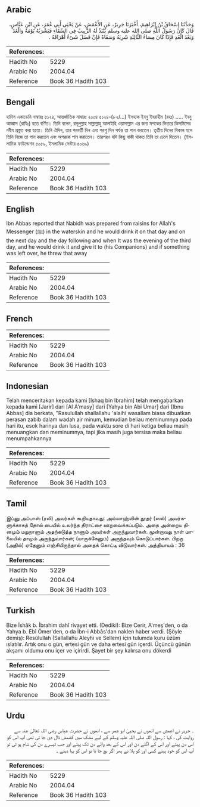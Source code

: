 ## Arabic


<div dir="rtl" lang="ar" style={{fontSize:'larger',backgroundColor:'#f8f9fa',padding:20}}>
وَحَدَّثَنَا إِسْحَاقُ بْنُ إِبْرَاهِيمَ، أَخْبَرَنَا جَرِيرٌ، عَنِ الأَعْمَشِ، عَنْ يَحْيَى أَبِي عُمَرَ، عَنِ ابْنِ عَبَّاسٍ، قَالَ كَانَ رَسُولُ اللَّهِ صلى الله عليه وسلم يُنْبَذُ لَهُ الزَّبِيبُ فِي السِّقَاءِ فَيَشْرَبُهُ يَوْمَهُ وَالْغَدَ وَبَعْدَ الْغَدِ فَإِذَا كَانَ مِسَاءُ الثَّالِثَةِ شَرِبَهُ وَسَقَاهُ فَإِنْ فَضَلَ شَىْءٌ أَهْرَاقَهُ ‏.‏
</div>
<div style={{backgroundColor:'#f8f9fa',padding:20, marginBottom: 10}}><table> <thead> <tr> <th>References:</th> <th></th> </tr> </thead> <tbody><tr><td>Hadith No</td><td>5229</td></tr><tr><td>Arabic No</td><td>2004.04</td></tr><tr><td>Reference</td><td>Book 36 Hadith 103</td></tr></tbody></table></div>

## Bengali


<div dir="ltr" lang="bn" style={{fontSize:'larger',backgroundColor:'#f8f9fa',padding:20}}>
হাদিস একাডেমি নাম্বারঃ ৫১২৪, আন্তর্জাতিক নাম্বারঃ ২০০৪ ৫১২৪-(৮২/...) ইসহাক ইবনু ইবরাহীম (রহঃ) ..... ইবনু আব্বাস (রাযিঃ) হতে বর্ণিত। তিনি বলেন, রসূলুল্লাহ সাল্লাল্লাহু আলাইহি ওয়াসাল্লাম এর জন্য মশকের ভিতরে কিসমিসের নবীয প্রস্তুত করা হতো। তিনি ঐদিন, তার পরবর্তী দিন এবং পরশু দিন পর্যন্ত তা পান করতেন। তৃতীয় দিনের বিকাল হলে তিনি নিজে তা পান করতেন এবং অপরকে পান করাতেন। তারপরও যদি কিছু বাকী থাকত তিনি তা ঢেলে দিতেন। (ইসলামিক ফাউন্ডেশন ৫০৫৯, ইসলামিক সেন্টার ৫০৬৯)
</div>
<div style={{backgroundColor:'#f8f9fa',padding:20, marginBottom: 10}}><table> <thead> <tr> <th>References:</th> <th></th> </tr> </thead> <tbody><tr><td>Hadith No</td><td>5229</td></tr><tr><td>Arabic No</td><td>2004.04</td></tr><tr><td>Reference</td><td>Book 36 Hadith 103</td></tr></tbody></table></div>

## English


<div dir="ltr" lang="en" style={{fontSize:'larger',backgroundColor:'#f8f9fa',padding:20}}>
Ibn Abbas reported that Nabidh was prepared from raisins for Allah's Messenger (ﷺ) in the waterskin and he would drink it on that day and on the next day and the day following and when It was the evening of the third day, and he would drink it and give it to (his Companions) and if something was left over, he threw that away
</div>
<div style={{backgroundColor:'#f8f9fa',padding:20, marginBottom: 10}}><table> <thead> <tr> <th>References:</th> <th></th> </tr> </thead> <tbody><tr><td>Hadith No</td><td>5229</td></tr><tr><td>Arabic No</td><td>2004.04</td></tr><tr><td>Reference</td><td>Book 36 Hadith 103</td></tr></tbody></table></div>

## French


<div dir="ltr" lang="fr" style={{fontSize:'larger',backgroundColor:'#f8f9fa',padding:20}}>

</div>
<div style={{backgroundColor:'#f8f9fa',padding:20, marginBottom: 10}}><table> <thead> <tr> <th>References:</th> <th></th> </tr> </thead> <tbody><tr><td>Hadith No</td><td>5229</td></tr><tr><td>Arabic No</td><td>2004.04</td></tr><tr><td>Reference</td><td>Book 36 Hadith 103</td></tr></tbody></table></div>

## Indonesian


<div dir="ltr" lang="id" style={{fontSize:'larger',backgroundColor:'#f8f9fa',padding:20}}>
Telah menceritakan kepada kami [Ishaq bin Ibrahim] telah mengabarkan kepada kami [Jarir] dari [Al A'masy] dari [Yahya bin Abi Umar] dari [Ibnu Abbas] dia berkata, "Rasulullah shallallahu 'alaihi wasallam biasa dibuatkan perasan zabib dalam wadah air minum, kemudian beliau meminumnya pada hari itu, esok harinya dan lusa, pada waktu sore di hari ketiga beliau masih menuangkan dan meminumnya, tapi jika masih juga tersisa maka beliau menumpahkannya
</div>
<div style={{backgroundColor:'#f8f9fa',padding:20, marginBottom: 10}}><table> <thead> <tr> <th>References:</th> <th></th> </tr> </thead> <tbody><tr><td>Hadith No</td><td>5229</td></tr><tr><td>Arabic No</td><td>2004.04</td></tr><tr><td>Reference</td><td>Book 36 Hadith 103</td></tr></tbody></table></div>

## Tamil


<div dir="ltr" lang="ta" style={{fontSize:'larger',backgroundColor:'#f8f9fa',padding:20}}>
இப்னு அப்பாஸ் (ரலி) அவர்கள் கூறியதாவது: அல்லாஹ்வின் தூதர் (ஸல்) அவர்களுக்காகத் தோல் பையில் உலர்ந்த திராட்சை ஊறவைக்கப்படும். அதை அன்றைய தினமும் மறுநாளும் அதற்கடுத்த நாளும் அவர்கள் அருந்துவார்கள். மூன்றாவது நாள் மாலையில் தாமும் அருந்துவார்கள்; (யாருக்கேனும்) அருந்தவும் கொடுப்பார்கள். பிறகு (அதில்) ஏதேனும் எஞ்சியிருந்தால் அதைக் கொட்டி விடுவார்கள். அத்தியாயம் : 36
</div>
<div style={{backgroundColor:'#f8f9fa',padding:20, marginBottom: 10}}><table> <thead> <tr> <th>References:</th> <th></th> </tr> </thead> <tbody><tr><td>Hadith No</td><td>5229</td></tr><tr><td>Arabic No</td><td>2004.04</td></tr><tr><td>Reference</td><td>Book 36 Hadith 103</td></tr></tbody></table></div>

## Turkish


<div dir="ltr" lang="tr" style={{fontSize:'larger',backgroundColor:'#f8f9fa',padding:20}}>
Bize İshâk b. İbrahim dahî rivayet etti. (Dediki): Bize Cerir, A'meş'den, o da Yahya b. Ebî Ömer'den, o da İbn-i Abbâs'dan naklen haber verdi. (Şöyle demiş): Resûlullah (Sallallahu Aleyhi ve Sellem) için tulumda kuru üzüm ıslatılır. Artık onu o gün, ertesi gün ve daha ertesi gün içerdi. Üçüncü günün akşamı oldumu onu içer ve içirirdi. Şayet bir şey kalırsa onu dökerdi
</div>
<div style={{backgroundColor:'#f8f9fa',padding:20, marginBottom: 10}}><table> <thead> <tr> <th>References:</th> <th></th> </tr> </thead> <tbody><tr><td>Hadith No</td><td>5229</td></tr><tr><td>Arabic No</td><td>2004.04</td></tr><tr><td>Reference</td><td>Book 36 Hadith 103</td></tr></tbody></table></div>

## Urdu


<div dir="rtl" lang="ur" style={{fontSize:'larger',backgroundColor:'#f8f9fa',padding:20}}>
۔ جریر نے اعمش سے انھوں نے یحییٰ ابو عمر سے ، انھوں نے حضرت عباس رضی اللہ تعالیٰ عنہ سے روایت کی ، کہا : رسول اللہ صلی اللہ علیہ وسلم کے لیے مشک میں کشمش ڈال دی جا تی تھی آپ اس کو اس دن پیتے اور اس کے اگلے دن اور اس کے بعد والے دن تک پیتے اور جب تیسرے دن کی شام ہو تی تو آپ اس کو خود پیتے کسی اور کو پلا تے پھر اگر بچ جا تا تو اس کو بہا دیتے ۔
</div>
<div style={{backgroundColor:'#f8f9fa',padding:20, marginBottom: 10}}><table> <thead> <tr> <th>References:</th> <th></th> </tr> </thead> <tbody><tr><td>Hadith No</td><td>5229</td></tr><tr><td>Arabic No</td><td>2004.04</td></tr><tr><td>Reference</td><td>Book 36 Hadith 103</td></tr></tbody></table></div>